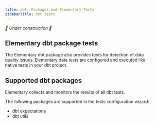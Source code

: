 ```yaml
---
title: dbt, Packages and Elementary Tests
sidebarTitle: dbt tests
---
```


_🚧 Under construction 🚧_


## Elementary dbt package tests

The Elementary dbt package also provides tests for detection of data quality issues.
Elementary data tests are configured and executed like native tests in your dbt project.

<Snippet file="data-tests/tests-cards.mdx" />


## Supported dbt packages

Elementary collects and monitors the results of all dbt tests.

The following packages are supported in the tests configuration wizard:

- dbt expectations
- dbt utils